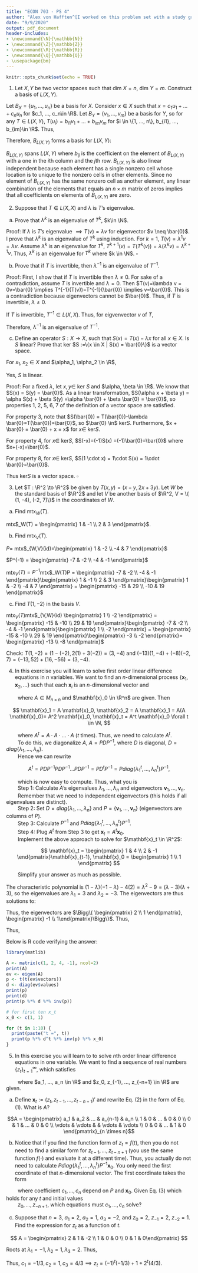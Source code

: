 ```yaml
---
title: "ECON 703 - PS 4"
author: "Alex von Hafften^[I worked on this problem set with a study group of Michael Nattinger, Andrew Smith, and Ryan Mather. I also discussed problems with Emily Case, Sarah Bass, and Danny Edgel.]"
date: "9/9/2020"
output: pdf_document
header-includes:
- \newcommand{\N}{\mathbb{N}}
- \newcommand{\Z}{\mathbb{Z}}
- \newcommand{\R}{\mathbb{R}}
- \newcommand{\Q}{\mathbb{Q}}
- \usepackage{bm}
---
```


```r
knitr::opts_chunk$set(echo = TRUE)
```

(1) Let $X, Y$ be two vector spaces such that dim $X = n$, dim $Y = m$.  Construct a basis of $L(X, Y)$.

Let $B_X = \{u_1, ..., u_n\}$ be a basis for $X$. Consider $x \in X$ such that $x=c_1u_1+...+c_nu_n$ for $c_1, ..., c_n\in \R$. Let $B_Y = \{v_1, ..., v_m\}$ be a basis for $Y$, so for any $T \in L(X, Y)$, $T(u_i)=b_{i1}v_1+...+b_{im}v_m$ for $i \in \{1, ..., n\}, b_{i1}, ..., b_{im}\in \R$.  Thus,

\begin{align*}
T(x) &= T(c_1u_1+...+c_nu_n) \\
&= c_1T(u_1)+...+c_nT(u_n) \\
&= c_1(b_{11}v_1+...+b_{1m}v_m)+...+c_n(b_{n1}v_1+...+b_{nm}v_m) \\
&= c_1b_{11}v_1+...+c_1b_{1m}v_m+...+c_nb_{n1}v_1+...+c_nb_{nm}v_m \\
&= \begin{pmatrix} v_1 & ... & v_m \end{pmatrix} \begin{pmatrix} b_{11} & ... & b_{n1} \\ \vdots &  & \vdots \\ b_{1m} & ... & b_{nm} \end{pmatrix} \begin{pmatrix} c_1 \\ \vdots \\ c_n \end{pmatrix}  \\
\end{align*}

Therefore, $B_{L(X, Y)}$ forms a basis for $L(X, Y)$:

\begin{align*}
B_{L(X, Y)}
&= \Bigg\{ 
\begin{pmatrix} 1 & ... & 0 \\ \vdots &  & \vdots \\ 0 & ... & 0 \end{pmatrix}_{n\times m}, ..., 
\begin{pmatrix} 0 & ... & 1 \\ \vdots &  & \vdots \\ 0 & ... & 0 \end{pmatrix}_{n\times m}, ..., 
\begin{pmatrix} 0 & ... & 0 \\ \vdots &  & \vdots \\ 1 & ... & 0 \end{pmatrix}_{n\times m},..., 
\begin{pmatrix} 0 & ... & 0 \\ \vdots &  & \vdots \\ 0 & ... & 1 \end{pmatrix}_{n\times m}\Bigg\} \\
&=\{ A_{n\times_m} | a_{ij} = 1 \text{ for each } (i, j) \in \{1,..., n\} \times \{1, ..., m\} \text{ and } a_{lk}=0 \forall  l\neq i, k \neq j, l \in \{1, ..., n\}, k \in  \{1, ..., m\} \} 
\end{align*}

$B_{L(X, Y)}$ spans $L(X, Y)$ where $b_{ij}$ is the coefficient on the element of $B_{L(X, Y)}$ with a one in the $i$th column and the $j$th row.  $B_{L(X, Y)}$ is also linear independent because each element has a single nonzero cell whose location is to unique to the nonzero cells in other elements. Since no element of $B_{L(X, Y)}$ has the same nonzero cell as another element, any linear combination of the elements that equals an $n \times m$ matrix of zeros implies that all coefficients on elements of $B_{L(X, Y)}$ are zero.

\pagebreak

(2) Suppose that $T \in L(X, X)$ and $\lambda$ is $T$'s eigenvalue.

(a) Prove that $\lambda^k$ is an eigenvalue of $T^k$, $k\in \N$.

Proof: If $\lambda$ is $T$'s eigenvalue $\implies T(v)=\lambda v$ for eigenvector $v \neq \bar{0}$.  I prove that $\lambda^k$ is an eigenvalue of $T^k$ using induction.  For $k=1$, $T(v)=\lambda^1 v=\lambda v$. Assume $\lambda^k$ is an eigenvalue for $T^k$, $T^{k+1}(v)=T(T^{k}(v))=\lambda(\lambda^kv)=\lambda^{k+1}v$.  Thus, $\lambda^k$ is an eigenvalue for $T^k$ where $k \in \N$. $\square$

(b) Prove that if $T$ is invertible, then $\lambda^{-1}$ is an eigenvalue of $T^{-1}$.

Proof: First, I show that if $T$ is invertible then $\lambda \neq 0$.  For sake of a contradiction, assume $T$ is invertible and $\lambda = 0$.  Then $T(v)=\lambda v = 0v=\bar{0} \implies T^{-1}(T(v))=T^{-1}(\bar{0}) \implies v=\bar{0}$. This is a contradiction because eigenvectors cannot be $\bar{0}$. Thus, if $T$ is invertible, $\lambda \neq 0$.

If $T$ is invertible, $T^{-1} \in L(X, X)$. Thus, for eigvenvector $v$ of $T$,

\begin{align*}
T(v) = \lambda v 
&\implies T^{-1}(T(v))=T^{-1}(\lambda v) \\ 
&\implies v=\lambda T^{-1}(v) \\
&\implies T^{-1}(v) = \lambda^{-1}v.
\end{align*}

Therefore, $\lambda^{-1}$ is an eigenvalue of $T^{-1}$.

(c) Define an operator $S:X \to X$, such that $S(x) = T(x) - \lambda x$ for all $x \in X$. Is $S$ linear? Prove that ker $S :=\{x \in X | S(x) = \bar{0}\}$ is a vector space.

For $x_1, x_2 \in X$ and $\alpha_1, \alpha_2 \in \R$,

\begin{align*}
S(\alpha_1 x_1 + \alpha_2 x_2) &= T(\alpha_1 x_1 + \alpha_2 x_2) - \lambda(\alpha_1 x_1 + \alpha_2 x_2) \\
&= \alpha_1 T(x_1) + \alpha_2 T(x_2) - \lambda\alpha_1 x_1 - \lambda\alpha_2 x_2\\
&= \alpha_1 (T(x_1) - \lambda x_1)  + \alpha_2 (T(x_2) - \lambda x_2)\\
&= \alpha_1 S(x_1) + \alpha_2 S(x_2)
\end{align*}

Yes, $S$ is linear.

Proof: For a fixed $\lambda$, let $x, y \in$ ker $S$ and $\alpha, \beta \in \R$. We know that $S(x) = S(y) = \bar{0}$. As a linear transformation, $S(\alpha x + \beta y) = \alpha S(x) + \beta S(y) =\alpha \bar{0} + \beta \bar{0} = \bar{0}$, so properties 1, 2, 5, 6, 7 of the definition of a vector space are satisfied.

For property 3, note that $S(\bar{0}) = T(\bar{0})-\lambda \bar{0}=T(\bar{0})=\bar{0}$, so $\bar{0} \in$ ker$S$.\footnote{For any linear transformation $T:X\to Y$, $T(\bar{0}_X) = T(\bar{0}_X+\bar{0}_X) = T(\bar{0}_X) + T(\bar{0}_X) \implies T(\bar{0}_X)=T(\bar{0}_X)-T(\bar{0}_X)=\bar{0}_Y$.} Furthermore, $x + \bar{0} = \bar{0} + x = x$ for $x \in$ ker$S$.

For property 4, for $x \in$ ker$S$, $S(-x)=(-1)S(x) =(-1)\bar{0}=\bar{0}$ where $x+(-x)=\bar{0}$.

For property 8, for $x \in$ ker$S$, $S(1 \cdot x) = 1\cdot S(x) = 1\cdot \bar{0}=\bar{0}$.

Thus ker$S$ is a vector space. $\square$

\pagebreak

(3) Let $T : \R^2 \to \R^2$ be given by $T(x, y) = (x-y, 2x+3y)$.  Let $W$ be the standard basis of $\R^2$ and let $V$ be another basis of $\R^2, V = \{ (1, -4), (-2, 7)\}$ in the coordinates of $W$.

(a) Find mtx$_W(T)$.

\begin{align*}
T(x, y) &= (x-y)w_1+(2x+3y)w_2 \\
&= (w_1+2w_2)x +(-w_1+3w_2)y
\end{align*}

mtx$_W(T) = \begin{pmatrix} 1 & -1 \\ 2 & 3 \end{pmatrix}$.

(b) Find mtx$_V(T)$.

$P =$ mtx$_{W,V}(id)=\begin{pmatrix} 1 & -2 \\ -4 & 7 \end{pmatrix}$

$P^{-1} = \begin{pmatrix} -7 & -2 \\ -4 & -1 \end{pmatrix}$

mtx$_V(T) = P^{-1}$mtx$_W(T)P = \begin{pmatrix} -7 & -2 \\ -4 & -1 \end{pmatrix}\begin{pmatrix} 1 & -1 \\ 2 & 3 \end{pmatrix}\begin{pmatrix} 1 & -2 \\ -4 & 7 \end{pmatrix} = \begin{pmatrix} -15 & 29 \\ -10 & 19 \end{pmatrix}$

(c) Find $T(1, -2)$ in the basis $V$.

mtx$_V(T)$mtx$_{V,W}(id) \begin{pmatrix} 1 \\ -2 \end{pmatrix} = \begin{pmatrix} -15 & -10 \\ 29 & 19 \end{pmatrix}\begin{pmatrix} -7 & -2 \\ -4 & -1 \end{pmatrix}\begin{pmatrix} 1 \\ -2 \end{pmatrix} = \begin{pmatrix} -15 & -10 \\ 29 & 19 \end{pmatrix}\begin{pmatrix} -3 \\ -2 \end{pmatrix}= \begin{pmatrix} -13 \\ -8 \end{pmatrix}$

Check: $T(1, -2) = (1-(-2), 2(1)+3(-2)) = (3, -4)$ and $(-13)(1, -4)+(-8)(-2, 7)=(-13, 52)+(16, -56)=(3, -4)$.

\pagebreak

(4) In this exercise you will learn to solve first order linear difference equations in $n$ variables.  We want to find an $n$-dimensional process $\{\mathbf{x}_1, \mathbf{x}_2, ...\}$ such that each $\mathbf{x}_i$ is an $n$-dimensional vector and 

\begin{align}
\mathbf{x}_t = A\mathbf{x}_{t-1}, t=1, 2,...,
\end{align}

|         where $A \in M_{n \times n}$ and $\mathbf{x}_0 \in \R^n$ are given. Then

$$
\mathbf{x}_1 = A \mathbf{x}_0, \mathbf{x}_2 = A \mathbf{x}_1 = A(A \mathbf{x}_0)= A^2 \mathbf{x}_0, \mathbf{x}_t = A^t \mathbf{x}_0 \forall t \in \N,
$$

|         where $A^t = A \cdot A \cdot ... \cdot A$ ($t$ times). Thus, we need to calculate $A^t$.  
|         To do this, we diagonalize $A$, $A = PDP^{-1}$, where $D$ is diagonal, $D = diag\{\lambda_1, ..., \lambda_n\}$. 
|         Hence we can rewrite

$$
A^t = PDP^{-1}PDP^{-1}...PDP^{-1}=PD^tP^{-1}=Pdiag\{\lambda^t_1, ..., \lambda^t_n\}P^{-1},
$$

|         which is now easy to compute. Thus, what you is

|         Step 1: Calculate $A$'s eigenvalues $\lambda_1,...,\lambda_n$ and eigenvectors $\mathbf{v}_1, ..., \mathbf{v}_n$.  
|         Remember that we need to independent eigenvectors (this holds if all eigenvalues are distinct).

|         Step 2: Set $D =diag\{\lambda_1, ..., \lambda_n\}$ and $P = \{\mathbf{v}_1, ..., \mathbf{v}_n\}$ (eigenvectors are columns of $P$).

|         Step 3: Calculate $P^{-1}$ and $Pdiag\{\lambda_1^t, ..., \lambda_n^t\}P^{-1}$.

|         Step 4: Plug $A^t$ from Step 3 to get $\mathbf{x}_t = A^t\mathbf{x}_0$.

|         Implement the above approach to solve for $\mathbf{x}_t \in \R^2$:

$$
\mathbf{x}_t = \begin{pmatrix} 1 & 4 \\ 2 & -1 \end{pmatrix}\mathbf{x}_{t-1}, \mathbf{x}_0 = \begin{pmatrix} 1 \\ 1 \end{pmatrix}
$$

|         Simplify your answer as much as possible.

The characteristic polynomial is $(1-\lambda)(-1-\lambda)-4(2)=\lambda^2-9=(\lambda-3)(\lambda+3)$, so the eigenvalues are $\lambda_1 = 3$ and $\lambda_2 = -3$. The eigenvectors are thus solutions to:

\begin{align*}
\begin{pmatrix} -2 & 4 \\ 2 & -4 \end{pmatrix}\mathbf{v}_1 &= \bar{0} \\
\begin{pmatrix} 4 & 4 \\ 2 & 2 \end{pmatrix}\mathbf{v}_2 &= \bar{0}
\end{align*}

Thus, the eigenvectors are $\Bigg\{ \begin{pmatrix} 2 \\ 1 \end{pmatrix}, \begin{pmatrix} -1 \\ 1\end{pmatrix}\Bigg\}$. Thus,

\begin{align*}
D &= \begin{pmatrix} 3 & 0 \\ 0 & -3 \end{pmatrix} \\
P &= \begin{pmatrix} 2 & -1 \\ 1 & 1 \end{pmatrix} \\
P^{-1} &= \begin{pmatrix} 1/3 & 1/3 \\ -1/3 & 2/3 \end{pmatrix}
\end{align*}

Thus,

\begin{align*}
\mathbf{x}_t &= PD^tP^{-1}\mathbf{x}_0 \\
&= \begin{pmatrix} 2 & -1 \\ 1 & 1 \end{pmatrix} \begin{pmatrix} 3^t & 0 \\ 0 & (-3)^t \end{pmatrix} 
\begin{pmatrix} 1/3 & 1/3 \\ -1/3 & 2/3 \end{pmatrix} 
\begin{pmatrix} 1 \\ 1 \end{pmatrix} \\
&= \begin{pmatrix} 2 & -1 \\ 1 & 1 \end{pmatrix} 
\begin{pmatrix} 3^t & 0 \\ 0 & (-3)^t \end{pmatrix} 
\begin{pmatrix} 2/3 \\ 1/3 \end{pmatrix} \\
&= \begin{pmatrix} 2 & -1 \\ 1 & 1 \end{pmatrix} 
\begin{pmatrix} 2*3^{t-1} \\ -(-3)^{t-1} \end{pmatrix} \\
&= \begin{pmatrix} 4*3^{t-1} + (-3)^{t-1} \\ 2*3^{t-1} - (-3)^{t-1} \end{pmatrix}
\end{align*}

Below is R code verifying the answer:

```r
library(matlib)

A <- matrix(c(1, 2, 4, -1), ncol=2)
print(A)
ev <- eigen(A)
p <- t(t(ev$vectors))
d <- diag(ev$values)
print(p)
print(d)
print(p %*% d %*% inv(p))

# for first ten x_t
x_0 <- c(1, 1)

for (t in 1:10) {
  print(paste("t =", t))
  print(p %*% d^t %*% inv(p) %*% x_0)
}
```

\pagebreak

(5) In this exercise you will learn to to solve $n$th order linear difference equations in one variable.  We want to find a sequence of real numbers $\{z_t\}_{t=1}^\infty$, which satisfies

\begin{align}
z_t = a_1 z_{t-1} + a_2 z_{t-2} + ... + a_n z_{t-n},
\end{align}

|         where $a_1, ..., a_n \in \R$ and $z_0, z_{-1}, ..., z_{-n+1} \in \R$ are given.

(a) Define $\mathbf{x}_t := (z_t,z_{t-1},...,z_{t-n+1})'$ and rewrite Eq. (2) in the form of Eq. (1). What is $A$?

$$A = \begin{pmatrix} a_1 & a_2 & ... & a_{n-1} & a_n \\ 1 & 0 & ... & 0 & 0 \\ 0 & 1 & ... & 0 & 0 \\ \vdots &  \vdots & & \vdots & \vdots \\ 0 & 0 & ... & 1 & 0 \end{pmatrix}_{n \times n}$$

\begin{align*}
A\mathbf{x}_{t-1}
&= \begin{pmatrix} a_1 & a_2 & a_3 & ... & a_{n-2} & a_{n-1} & a_n \\ 1 & 0 & 0 & ... & 0 & 0 & 0 \\ 0 & 1 & 0 & ... & 0 & 0 & 0 \\ \vdots & \vdots & \vdots & & \vdots & \vdots & \vdots \\ 0 & 0 & 0 & ... & 1 & 0 & 0 \\ 0 & 0 & 0 & ... & 0 & 1 & 0 \end{pmatrix} \begin{pmatrix} z_{t-1} \\ z_{t-2} \\ z_{t-3} \\ \vdots \\ z_{t-n+1} \\ z_{t-n} \end{pmatrix} \\
&= \begin{pmatrix} a_1 z_{t-1} + a_2 z_{t-2} + ... + a_{n-1} z_{t-n+1} + a_n z_{t-n} \\ z_{t-1} \\ z_{t-2} \\ \vdots \\ z_{t-n+1} \end{pmatrix}\\
&= \begin{pmatrix} z_t \\ z_{t-1} \\ z_{t-2} \\ \vdots \\ z_{t-n+1} \end{pmatrix}\\
&= \mathbf{x}_{t}
\end{align*}

\pagebreak

(b) Notice that if you find the function form of $z_t = f(t)$, then you do not need to find a similar form for $z_{t-1},...,z_{t-n+1}$ (you use the same function $f(\cdot)$ and evaluate it at a different time).  Thus, you actually do not need to calculate $Pdiag\{\lambda_1^t, ..., \lambda_n^t\}P^{-1}\mathbf{x}_0$. You only need the first coordinate of that $n$-dimensional vector.  The first coordinate takes the form

\begin{align}
\mathbf{x}_{t1} \equiv z_t = c_1\lambda_1^t + c_2\lambda_2^t + ... + c_n \lambda_n^t,
\end{align}

|         where coefficient $c_1, ..., c_n$ depend on $P$ and $\mathbf{x}_0$.  Given Eq. (3) which holds for any $t$ and initial values 
|         $z_0, ..., z_{-n+1}$, which equations must $c_1, ..., c_n$ solve?

\begin{align*}
\mathbf{x}_{0} 
= \begin{pmatrix} z_0 \\ z_{-1} \\ \vdots \\ z_{-n+1} \end{pmatrix}
&= \begin{pmatrix} c_1\lambda_1^0 + c_2\lambda_2^0 + ... + c_n\lambda_n^0 \\ c_1\lambda_1^{-1} + c_2\lambda_2^{-1} + ... + c_n\lambda_n^{-1} \\ \vdots \\ c_1\lambda_1^{-n+1} + c_2\lambda_2^{-n+1} + ... + c_n\lambda_n^{-n+1} \end{pmatrix} \\ 
\implies 
\begin{pmatrix} z_0 \\ z_{-1} \\ \vdots \\ z_{-n+1} \end{pmatrix}
&= \begin{pmatrix} 1 & 1 & ... & 1 \\ \lambda_1^{-1} & \lambda_2^{-1} & ... & \lambda_n^{-1} \\ \vdots & & & \vdots \\ \lambda_1^{-n+1} & \lambda_2^{-n+1} & ... & \lambda_n^{-n+1} \end{pmatrix} \begin{pmatrix} c_1 \\ c_2 \\ \vdots \\ c_{n} \end{pmatrix} \\
\end{align*}

(c) Suppose that $n=3$, $a_1 = 2$, $a_2 = 1$, $a_3 = -2$, and $z_0 = 2$, $z_{-1}=2$, $z_{-2}=1$.  Find the expression for $z_t$ as a function of $t$.

$$
A = \begin{pmatrix} 2 & 1 & -2 \\ 1 & 0 & 0 \\ 0 & 1 & 0\end{pmatrix}
$$

\begin{align*}
0 &= \det(A - \lambda I)\\
\implies 
0 &= \det \begin{pmatrix} 2-\lambda & 1 & -2 \\ 1 & -\lambda & 0 \\ 0 & 1 & -\lambda \end{pmatrix} \\
\implies 
0 &= (2-\lambda)(-\lambda)(-\lambda)+(-2)(1)(1)-(1)(1)(-\lambda) \\
\implies 
0 &= -\lambda^3 + 2 \lambda^2 + \lambda - 2 \\
\end{align*}

Roots at $\lambda_1 = -1, \lambda_2 = 1, \lambda_3 = 2$. Thus,

\begin{align*}
\begin{pmatrix} 
2 \\ 2 \\ 1
\end{pmatrix} &= 
\begin{pmatrix} 
1 & 1 & 1 \\ 
(-1)^{-1} & (1)^{-1} & (2)^{-1} \\ 
(-1)^{-2} & (1)^{-2} & (2)^{-2}
\end{pmatrix}
\begin{pmatrix} 
c_1 \\ c_2 \\ c_3
\end{pmatrix} \\ 
\begin{pmatrix} 
2 \\ 2 \\ 1
\end{pmatrix} &= 
\begin{pmatrix} 
c_1 + c_2 +c_3 \\ -c_1 +c_2 + (1/2)c_3 \\ c_1 + c_2 + (1/4)c_3
\end{pmatrix}
\end{align*}

Thus, $c_1 = -1/3, c_2 = 1, c_3 = 4/3 \implies z_t = (-1)^t(-1/3)+1+2^t(4/3)$.
